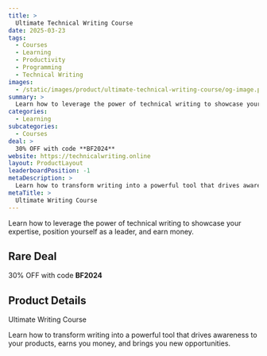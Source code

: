 ```yaml
---
title: >
  Ultimate Technical Writing Course
date: 2025-03-23
tags:
  - Courses
  - Learning
  - Productivity
  - Programming
  - Technical Writing
images:
  - /static/images/product/ultimate-technical-writing-course/og-image.png
summary: >
  Learn how to leverage the power of technical writing to showcase your expertise, position yourself as a leader, and earn money.
categories:
  - Learning
subcategories:
  - Courses
deal: >
  30% OFF with code **BF2024**
website: https://technicalwriting.online
layout: ProductLayout
leaderboardPosition: -1
metaDescription: >
  Learn how to transform writing into a powerful tool that drives awareness to your products, earns you money, and brings you new opportunities.
metaTitle: >
  Ultimate Writing Course
---
```

Learn how to leverage the power of technical writing to showcase your expertise, position yourself as a leader, and earn money.

## Rare Deal

30% OFF with code **BF2024**

## Product Details

Ultimate Writing Course

Learn how to transform writing into a powerful tool that drives awareness to your products, earns you money, and brings you new opportunities.
